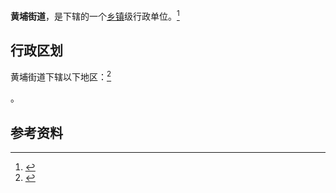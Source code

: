 {{中国乡级行政区|44/01/12/001/000}}

'''黄埔街道'''，是{{PRC admin/fullname|44/01/12/001/000|3}}下辖的一个[[乡镇|乡镇]]级行政单位。<ref>{{PRC admin/ref sgc|{{PRC admin/parent|44/01/12/001/000}}}}</ref>

== 行政区划 ==

黄埔街道下辖以下地区：<ref>{{PRC admin/ref sgc|44/01/12/001/000}}</ref>

{{PRC admin/children|44/01/12/001/000}}。

== 参考资料 ==

{{reflist}}

{{行政区划小作品}}
{{PRC admin/navcat|44/01/12/001/000}}
